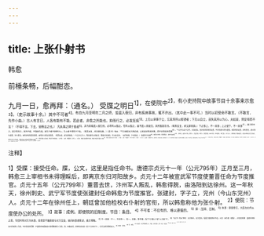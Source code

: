 ```yaml
---
---
---
```

title: 上张仆射书
---



韩愈

前棰条畅，后幅酣态。

九月一日，愈再拜：（通名。）
受牒之明日<sup>1】，在使院中<sup>2】，有小吏持院中故事节目十余事来示愈<sup>3】。（吏示故事十余。）其中不可者<sup>4】，有自九月至明年二月之终，皆晨入夜归，非有疾病事故，辄不许出。（其中此一事不可。）当时以初受命不敢言。（不敢言，先作小曲。）古人有言曰，人各有能有不能。若此者，非愈之所能也。抑而行之，必发狂疾<sup>5】。上无以承事于公，忘其将所以报德者；下无以自立，丧失其所以为心。夫如是，则安得而不言？（不得不言。下去，皆畅言之也。）
凡执事之择于愈者<sup>6】，非为其能晨人夜归也，必将有以取之。苟有以取之，虽不晨人而夜归，其所取犹在也。（笔势反复，却又甚径直。）下之事上，不一其事；上之使下，不一其事<sup>7】。量力而任之，度才而处之，其所不能，不强使为是。故为下者不获罪于上，为上者不得怨于下矣。（笔势反复，却又甚径直。）《孟子》有云：“今之诸侯无大相过者，以其皆好臣其所教，而不好臣其所受教<sup>8】。”今之时与孟子之时，又加远矣，皆好其闻命而奔走者，不好其直己而行道者。闻命而奔走者，好利者也；直己而行道者，好义者也。未有好利而爱其君者，未有好义而忘其君者。（笔势反复，却又甚径直。）今之王公大人，惟执事可以闻此言；惟愈于执事也，可以此言进。（且作结束，下去再说。）
愈蒙幸于执事<sup>9】，其所从旧矣。若宽假之，使不失其性<sup>20】；加待之，使足以为名。寅而人，尽辰而退。申而人，终酉而退。率以为常，亦不废事。（申己意。）天下之人，闻执事之于愈如是也，必皆曰执事之好士也如此，执事之待士以礼如此，执事之使人不枉其性而能有容如此<sup>11】，
执事之欲成人之名如此，执事之厚于故旧如此。（五“执事·······如此”，笔酣墨恣，目中无人。）又将曰，韩愈之识其所依归也如此，韩愈之不谄屈于富贵之人如此<sup>12】，韩愈之贤能使其主待之以礼如此。（三“韩愈
······如此”，笔酣墨恣。）则死于执事之门，无悔也。（一落。此一，是正落。）若使随行而入，逐队而趋，言不敢尽其诚，道有所屈于己，天下之人闻执事之于愈如此，皆曰执事之用韩愈，哀其穷，收之而已耳，韩愈之事执事，不以道，利之而已耳<sup>13】。（一执事云云而已耳，一韩愈云云而已耳，笔酣墨恣。）苟如是，虽日受千金之赐，一岁九迁其官，感恩则有之矣，将以称于天下曰知己知己，则未也。（又一落。此一，是反落。）伏惟哀其所不足，矜其愚<sup>13】，不录其罪，察其辞而垂仁采纳焉。（收。又连下四“其”字，总是笔酣墨恣。）
愈恐惧再拜。

<sup>注释】

<sup>1】受牒：接受任命。牒，公文，这里是指任命书。唐德宗贞元十一年（公元795年）正月至三月，韩愈三上宰相书未得理睬后，即离京东归河阳故乡。贞元十二年被宣武军节度使董晋任命为节度推官。贞元十五年（公元799年）董晋去世，汴州军人叛乱，韩愈得脱，由洛阳到达徐州。这一年秋天，徐州刺史、武宁军节度使张建封任命韩愈为节度推官。张建封，字子立，兖州（今山东兖州）人。贞元十二年在徐州任上，朝廷曾加他检校右仆射的官衔，所以韩愈称他为张仆射。
<sup>2】使院：节度使办公的处所。
<sup>3】故事：成例。即使院的旧制度。节目：条目。
<sup>4】不可者：不应有的、难以遵循的。
<sup>5】抑：压抑、压制。
<sup>6】执事：原指帝王、大臣左右侍从之辈，写信时称对方为执事，意思是不敢直接与对方交谈，故向执事者陈述，表示尊敬。
<sup>7】不一其事：不一，不应统一、划一。其事，那件事，指“下之事上”或“上之使下”。
<sup>8】“《孟子》有云”四句：无大相过，无大差别，指国力强弱相去不远。以其：因为他（诸侯）。好臣其所教：喜欢任用听自己的话的人为臣。不好臣其所受教：不喜欢任用能使自己获得教益的人为臣。臣，用做动词。这四句话出自《孟子·公孙丑下》，引文与原文稍有出入。
<sup>9】紫幸：受宠。
<sup>10】性：本性。
<sup>11】不枉其性：不压抑他的本性。枉，弯曲，引申为压制、压抑。有容：有度量。
<sup>12】谄屈：谄媚、屈从。
<sup>13】利之：图其利。14矜：哀怜。